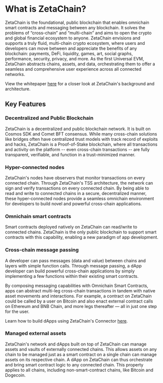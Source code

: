 # What is ZetaChain?

ZetaChain is the foundational, public blockchain that enables omnichain smart
contracts and messaging between any blockchain. It solves the problems of
“cross-chain” and “multi-chain” and aims to open the crypto and global financial
ecosystem to anyone. ZetaChain envisions and supports a truly fluid, multi-chain
crypto ecosystem, where users and developers can move between and appreciate the
benefits of any blockchain: payments, DeFi, liquidity, games, art, social
graphs, performance, security, privacy, and more. As the first Universal EVM,
ZetaChain abstracts chains, assets, and data, orchestrating them to offer a
seamless and comprehensive user experience across all connected networks.

View the whitepaper [here](https://zetachain.com/whitepaper.pdf) for a closer
look at ZetaChain's background and architecture.

## Key Features

### Decentralized and Public Blockchain

ZetaChain is a decentralized and public blockchain network. It is built on
Cosmos SDK and Comet BFT consensus. While many cross-chain solutions like
bridges often have centralized trust models with track record of exploits and
hacks, ZetaChain is a Proof-of-Stake blockchain, where all transactions and
activity on the platform -- even cross-chain transactions -- are fully
transparent, verifiable, and function in a trust-minimized manner.

### Hyper-connected nodes

ZetaChain's nodes have observers that monitor transactions on every connected
chain. Through ZetaChain's TSS architecture, the network can sign and verify
transactions on every connected chain. By being able to read and write to
connected chains in a secure, decentralized manner, these hyper-connected nodes
provide a seamless omnichain environment for developers to build novel and
powerful cross-chain applications.

### Omnichain smart contracts

Smart contracts deployed natively on ZetaChain can read/write to connected
chains. ZetaChain is the only public blockchain to support smart contracts with
this capability, enabling a new paradigm of app development.

### Cross-chain message passing

A developer can pass messages (data and value) between chains and layers with
simple function calls. Through message passing, a dApp developer can build
powerful cross-chain applications by simply implementing a few functions within
their existing smart contracts.

By composing messaging capabilities with Omnichain Smart Contracts, apps can
abstract multi-leg cross-chain transactions in tandem with native asset
movements and interactions. For example, a contract on ZetaChain could be called
by a user on Bitcoin and also enact external contract calls on Ethereum and BNB
Chain, and more legs thereafter — all in just one step for the user.

Learn how to build dApps using ZetaChain's Connector
[here](/developers/cross-chain-messaging/connector).

### Managed external assets

ZetaChain's network and dApps built on top of ZetaChain can manage assets and
vaults of externally connected chains. This allows assets on any chain to be
managed just as a smart contract on a single chain can manage assets on its
respective chain. A dApp on ZetaChain can thus orchestrate and bring smart
contract logic to any connected chain. This property applies to all chains,
including non-smart-contract chains, like Bitcoin and Dogecoin.
